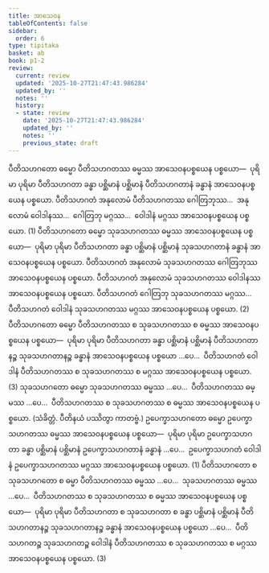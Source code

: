 ```yaml
---
title: အာသေဝန
tableOfContents: false
sidebar:
  order: 6
type: tipitaka
basket: ab
book: p1-2
review:
  current: review
  updated: '2025-10-27T21:47:43.986284'
  updated_by: ''
  notes: ''
  history:
  - state: review
    date: '2025-10-27T21:47:43.986284'
    updated_by: ''
    notes: ''
    previous_state: draft
---
```



<ReviewStatus review={frontmatter.review} showDetails={true} />

<HypothesisAnnotation frontmatter={frontmatter} />

<DynamicBreadcrumb />

<Division number="37" book="p1-2" e="ch" v="37" p="128">

<Paragraph number="742" book="p1-2">
ပီတိသဟဂတော ဓမ္မော ပီတိသဟဂတဿ ဓမ္မဿ အာသေဝနပစ္စယေန ပစ္စယော—  ပုရိမာ ပုရိမာ ပီတိသဟဂတာ ခန္ဓာ ပစ္ဆိမာနံ ပစ္ဆိမာနံ ပီတိသဟဂတာနံ ခန္ဓာနံ အာသေဝနပစ္စယေန ပစ္စယော. ပီတိသဟဂတံ အနုလောမံ ပီတိသဟဂတဿ ဂေါတြဘုဿ…  အနုလောမံ ဝေါဒါနဿ…  ဂေါတြဘု မဂ္ဂဿ…  ဝေါဒါနံ မဂ္ဂဿ အာသေဝနပစ္စယေန ပစ္စယော. (1)
</Paragraph>

<Paragraph number="743" book="p1-2">
ပီတိသဟဂတော ဓမ္မော သုခသဟဂတဿ ဓမ္မဿ အာသေဝနပစ္စယေန ပစ္စယော—  ပုရိမာ ပုရိမာ ပီတိသဟဂတာ ခန္ဓာ ပစ္ဆိမာနံ ပစ္ဆိမာနံ သုခသဟဂတာနံ ခန္ဓာနံ အာသေဝနပစ္စယေန ပစ္စယော. ပီတိသဟဂတံ အနုလောမံ သုခသဟဂတဿ ဂေါတြဘုဿ အာသေဝနပစ္စယေန ပစ္စယော. ပီတိသဟဂတံ အနုလောမံ သုခသဟဂတဿ ဝေါဒါနဿ အာသေဝနပစ္စယေန ပစ္စယော. ပီတိသဟဂတံ ဂေါတြဘု သုခသဟဂတဿ မဂ္ဂဿ…  ပီတိသဟဂတံ ဝေါဒါနံ သုခသဟဂတဿ မဂ္ဂဿ အာသေဝနပစ္စယေန ပစ္စယော. (2)
</Paragraph>

<Paragraph number="744" book="p1-2">
ပီတိသဟဂတော ဓမ္မော ပီတိသဟဂတဿ စ သုခသဟဂတဿ စ ဓမ္မဿ အာသေဝနပစ္စယေန ပစ္စယော—  ပုရိမာ ပုရိမာ ပီတိသဟဂတာ ခန္ဓာ ပစ္ဆိမာနံ ပစ္ဆိမာနံ ပီတိသဟဂတာနဉ္စ သုခသဟဂတာနဉ္စ ခန္ဓာနံ အာသေဝနပစ္စယေန ပစ္စယော …ပေ…  ပီတိသဟဂတံ ဝေါဒါနံ ပီတိသဟဂတဿ စ သုခသဟဂတဿ စ မဂ္ဂဿ အာသေဝနပစ္စယေန ပစ္စယော. (3)
</Paragraph>

</Division>
<Division number="38" book="p1-2" e="ch" v="37" p="129">

<Paragraph number="745" book="p1-2">
သုခသဟဂတော ဓမ္မော သုခသဟဂတဿ ဓမ္မဿ …ပေ…  ပီတိသဟဂတဿ ဓမ္မဿ …ပေ…  ပီတိသဟဂတဿ စ သုခသဟဂတဿ စ ဓမ္မဿ အာသေဝနပစ္စယေန ပစ္စယော. (သံခိတ္တံ. ပီတိနယံ ပဿိတွာ ကာတဗ္ဗံ.)
</Paragraph>

<Paragraph number="746" book="p1-2">
ဥပေက္ခာသဟဂတော ဓမ္မော ဥပေက္ခာသဟဂတဿ ဓမ္မဿ အာသေဝနပစ္စယေန ပစ္စယော—  ပုရိမာ ပုရိမာ ဥပေက္ခာသဟဂတာ ခန္ဓာ ပစ္ဆိမာနံ ပစ္ဆိမာနံ ဥပေက္ခာသဟဂတာနံ ခန္ဓာနံ …ပေ…  ဥပေက္ခာသဟဂတံ ဝေါဒါနံ ဥပေက္ခာသဟဂတဿ မဂ္ဂဿ အာသေဝနပစ္စယေန ပစ္စယော. (1)
</Paragraph>

</Division>
<Division number="39" book="p1-2" e="ch" v="37" p="129">

<Paragraph number="747" book="p1-2">
ပီတိသဟဂတော စ သုခသဟဂတော စ ဓမ္မာ ပီတိသဟဂတဿ ဓမ္မဿ …ပေ…  သုခသဟဂတဿ ဓမ္မဿ …ပေ…  ပီတိသဟဂတဿ စ သုခသဟဂတဿ စ ဓမ္မဿ အာသေဝနပစ္စယေန ပစ္စယော—  ပုရိမာ ပုရိမာ ပီတိသဟဂတာ စ သုခသဟဂတာ စ ခန္ဓာ ပစ္ဆိမာနံ ပစ္ဆိမာနံ ပီတိသဟဂတာနဉ္စ သုခသဟဂတာနဉ္စ ခန္ဓာနံ အာသေဝနပစ္စယေန ပစ္စယော …ပေ…  ပီတိသဟဂတဉ္စ သုခသဟဂတဉ္စ ဝေါဒါနံ ပီတိသဟဂတဿ စ သုခသဟဂတဿ စ မဂ္ဂဿ အာသေဝနပစ္စယေန ပစ္စယော. (3)
</Paragraph>
</Division>